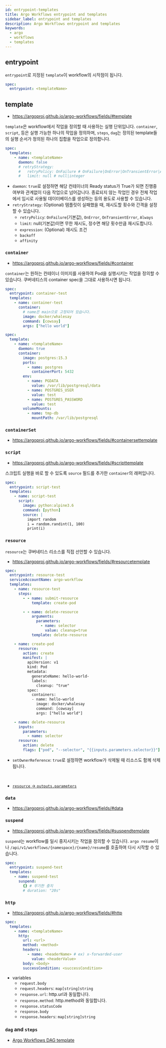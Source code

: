 ```yaml
---
id: entrypoint-templates
title: Argo Workflows entrypoint and templates
sidebar_label: entrypoint and templates
description: Argo Workflows entrypoint and templates
keywords:
  - argo
  - workflows
  - templates
---
```


## entrypoint

`entrypoint`로 지정된 `template`이 workflow의 시작점이 됩니다.

```yaml
spec:
  entrypoint: <templateName>
```

## template

- https://argoproj.github.io/argo-workflows/fields/#template

`template`은 workflow에서 작업을 정의할 때 사용하는 실행 단위입니다. `container`, `script`, 등은 실행 가능한 하나의 작업을 정의하며, `steps`, `dag`는 정의된 template들의 실행 순서가 정의된 하나의 집합을 작업으로 정의합니다.

```yaml
spec:
  templates:
    - name: <templateName>
      daemon: false
      # retryStrategy:
      #   retryPolicy: OnFailure # OnFailure|OnError|OnTransientError|Always
      #   limit: null # null|integer
```

- `daemon`: `true`로 설정하면 해당 컨테이너의 Ready status가 True가 되면 진행중 여부와 관계없이 다음 작업으로 넘어갑니다. 종료되지 않는 작업인 경우 전체 작업에서 임시로 사용될 데이터베이스를 생성하는 등의 용도로 사용할 수 있습니다.
- `retryStrategy`: (Optional) 템플릿이 실패했을 때, 재시도할 횟수와 간격을 설정할 수 있습니다.
  - `retryPolicy`: `OnFailure`(기본값), `OnError`, `OnTransientError`, `Always`
  - `limit`: null(기본값)이면 무한 재시도, 정수면 해당 횟수만큼 재시도합니다.
  - `expression`: (Optional) 재시도 조건
  - `backoff`
  - `affinity`

### `container`

- https://argoproj.github.io/argo-workflows/fields/#container

`container`는 원하는 컨테이너 이미지를 사용하여 Pod을 실행시키는 작업을 정의할 수 있습니다. 쿠버네티스의 container spec을 그대로 사용하시면 됩니다.

```yaml
spec:
  entrypoint: container-test
  templates:
    - name: container-test
      container:
        # name은 main으로 고정되어 있습니다.
        image: docker/whalesay
        command: [cowsay]
        args: ["hello world"]
```

```yaml
spec:
  template:
    - name: <templateName>
      daemon: true
      container:
        image: postgres:15.3
        ports:
          - name: postgres
            containerPort: 5432
        env:
          - name: PGDATA
            value: /var/lib/postgresql/data
          - name: POSTGRES_USER
            value: test
          - name: POSTGRES_PASSWORD
            value: test
        volumeMounts:
          - name: tmp-db
            mountPath: /var/lib/postgresql
```

### `containerSet`

- https://argoproj.github.io/argo-workflows/fields/#containersettemplate

### `script`

- https://argoproj.github.io/argo-workflows/fields/#scripttemplate

스크립트 실행을 바로 할 수 있도록 `source` 필드를 추가한 `container`의 래퍼입니다.

```yaml
spec:
  entrypoint: script-test
  templates:
    - name: script-test
      script:
        image: python:alpine3.6
        command: [python]
        source: |
          import random
          i = random.randint(1, 100)
          print(i)
```

### `resource`

`resource`는 쿠버네티스 리소스를 직접 선언할 수 있습니다.

- https://argoproj.github.io/argo-workflows/fields/#resourcetemplate

```yaml
spec:
  entrypoint: resource-test
  serviceAccountName: argo-workflow
  templates:
    - name: resource-test
      steps:
        - - name: submit-resource
            template: create-pod

        - - name: delete-resource
            arguments:
              parameters:
                - name: selector
                  value: cleanup=true
            template: delete-resource

    - name: create-pod
      resource:
        action: create
        manifest: |
          apiVersion: v1
          kind: Pod
          metadata:
            generateName: hello-world-
            labels:
              cleanup: "true"
          spec:
            containers:
            - name: hello-world
              image: docker/whalesay
              command: [cowsay]
              args: ["hello world"]

    - name: delete-resource
      inputs:
        parameters:
          - name: selector
      resource:
        action: delete
        flags: ["pod", "--selector", "{{inputs.parameters.selector}}"]
```

- `setOwnerReference`: `true`로 설정하면 workflow가 삭제될 때 리소스도 함께 삭제됩니다.

<br />

- [`resource` -> `outputs.parameters`](/docs/mlops/mlops/workflow/argo-workflows/variables#resource---outputsparameters)

### `data`

- https://argoproj.github.io/argo-workflows/fields/#data

### `suspend`

- https://argoproj.github.io/argo-workflows/fields/#suspendtemplate

`suspend`는 workflow를 일시 중지시키는 작업을 정의할 수 있습니다. `argo resume`이나 `/api/v1/workflows/{namespace}/{name}/resume`를 호출하여 다시 시작할 수 있습니다.

```yaml
spec:
  entrypoint: suspend-test
  templates:
    - name: suspend-test
      suspend:
        {} # 무기한 중지
        # duration: "20s"
```

### `http`

- https://argoproj.github.io/argo-workflows/fields/#http

```yaml
spec:
  templates:
    - name: <templateName>
      http:
        url: <url>
        method: <method>
        headers:
          - name: <headerName> # ex) x-forwarded-user
            value: <headerValue>
        body: <body>
        successCondition: <successCondition>
```

- variables
  - `request.body`
  - `request.headers`: `map[string]string`
  - `response.url`: http.url과 동일합니다.
  - `response.method`: http.method와 동일합니다.
  - `response.statusCode`
  - `response.body`
  - `response.headers`: `map[string]string`

### `dag` and `steps`

- [Argo Workflows DAG template](/docs/mlops/mlops/workflow/argo-workflows/dag)
